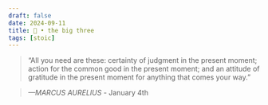 ```yaml
---
draft: false 
date: 2024-09-11
title: 🗿 • the big three
tags: [stoic]
---
```


>  “All you need are these: certainty of judgment in the present moment; action for the common good in the present moment; and an attitude of gratitude in the present moment for anything that comes your way.”

> *—MARCUS AURELIUS* - January 4th
